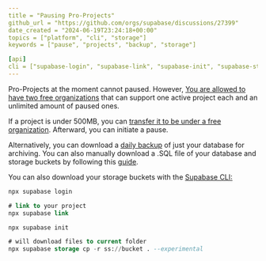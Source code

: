 ```yaml
---
title = "Pausing Pro-Projects"
github_url = "https://github.com/orgs/supabase/discussions/27399"
date_created = "2024-06-19T23:24:18+00:00"
topics = ["platform", "cli", "storage"]
keywords = ["pause", "projects", "backup", "storage"]

[api]
cli = ["supabase-login", "supabase-link", "supabase-init", "supabase-storage-cp"]
---
```


Pro-Projects at the moment cannot paused. However, [You are allowed to have two free organizations](https://supabase.com/docs/guides/platform/org-based-billing#mix-of-free-and-pro-plan-projects) that can support one active project each and an unlimited amount of paused ones.

If a project is under 500MB, you can [transfer it to be under a free organization](https://supabase.com/docs/guides/platform/project-transfer). Afterward, you can initiate a pause.

Alternatively, you can download a [daily backup](https://supabase.com/dashboard/project/_/database/backups/scheduled) of just your database for archiving. You can also manually download a .SQL file of your database and storage buckets by following this [guide](https://supabase.com/docs/guides/platform/migrating-and-upgrading-projects#migrate-your-project).

You can also download your storage buckets with the [Supabase CLI:](https://supabase.com/docs/guides/cli/getting-started?queryGroups=platform&platform=npx)

```sql
npx supabase login

# link to your project
npx supabase link

npx supabase init

# will download files to current folder
npx supabase storage cp -r ss://bucket . --experimental
```
